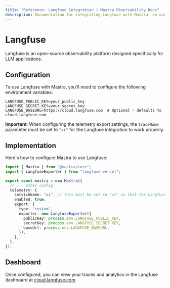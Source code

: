 ```yaml
---
title: "Reference: Langfuse Integration | Mastra Observability Docs"
description: Documentation for integrating Langfuse with Mastra, an open-source observability platform for LLM applications.
---
```


# Langfuse

Langfuse is an open-source observability platform designed specifically for LLM applications.

## Configuration

To use Langfuse with Mastra, you'll need to configure the following environment variables:

```env
LANGFUSE_PUBLIC_KEY=your_public_key
LANGFUSE_SECRET_KEY=your_secret_key
LANGFUSE_BASEURL=https://cloud.langfuse.com  # Optional - defaults to cloud.langfuse.com
```

**Important**: When configuring the telemetry export settings, the `traceName` parameter must be set to `"ai"` for the Langfuse integration to work properly.

## Implementation

Here's how to configure Mastra to use Langfuse:

```typescript
import { Mastra } from "@mastra/core";
import { LangfuseExporter } from "langfuse-vercel";

export const mastra = new Mastra({
  // ... other config
  telemetry: {
    serviceName: "ai", // this must be set to "ai" so that the LangfuseExporter thinks it's an AI SDK trace
    enabled: true,
    export: {
      type: "custom",
      exporter: new LangfuseExporter({
        publicKey: process.env.LANGFUSE_PUBLIC_KEY,
        secretKey: process.env.LANGFUSE_SECRET_KEY,
        baseUrl: process.env.LANGFUSE_BASEURL,
      }),
    },
  },
});
```

## Dashboard

Once configured, you can view your traces and analytics in the Langfuse dashboard at [cloud.langfuse.com](https://cloud.langfuse.com)
